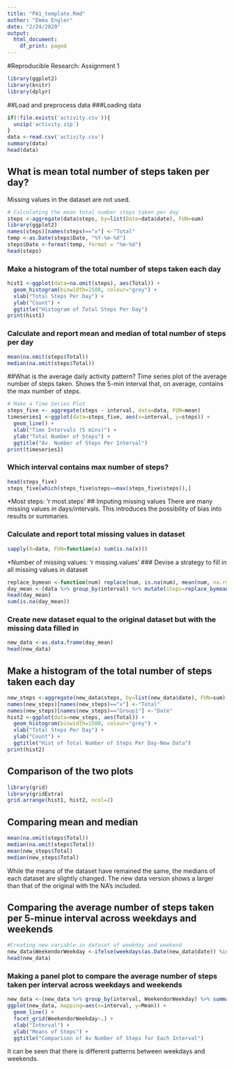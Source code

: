 ```yaml
---
title: "PA1_template.Rmd"
author: "Emma Engler"
date: "2/24/2020"
output:
  html_document:
    df_print: paged
---
```


#Reproducible Research: Assignment 1 

```r
library(ggplot2)
library(knitr)
library(dplyr)
```

##Load and preprocess data 
###Loading data 
```r
if(!file.exists('activity.csv')){
  unzip('activity.zip')
}
data <-read.csv('activity.csv')
summary(data)
head(data)
```

## What is mean total number of steps taken per day? 
Missing values in the dataset are not used. 
```r
# Calculating the mean total number steps taken per day 
steps <-aggregate(data$steps, by=list(Date=data$date), FUN=sum)
library(ggplot2)
names(steps)[names(steps)=="x"] <-"Total"
temp <-as.Date(steps$Date, "%Y-%m-%d")
steps$Date <-format(temp, format = "%m-%d")
head(steps)
```
### Make a histogram of the total number of steps taken each day 
```r
hist1 <-ggplot(data=na.omit(steps), aes(Total)) +
  geom_histogram(binwidth=1500, colour="grey") +
  xlab("Total Steps Per Day") +
  ylab("Count") +
  ggtitle("Histogram of Total Steps Per Day")
print(hist1)
```
### Calculate and report mean and median of total number of steps per day 
```r
mean(na.omit(steps$Total))
median(na.omit(steps$Total))
```

##What is the average daily activity pattern? 
Time series plot of the average number of steps taken. Shows the 5-min interval that, on average, contains the max number of steps. 
```r
# Make a Time Series Plot 
steps_five <- aggregate(steps ~ interval, data=data, FUN=mean)
timeseries1 <-ggplot(data=steps_five, aes(x=interval, y=steps)) +
  geom_line() +
  xlab("Time Intervals (5 mins)") +
  ylab("Total Number of Steps") +
  ggtitle("Av. Number of Steps Per Interval")
print(timeseries1)
```

### Which interval contains max number of steps? 
```r
head(steps_five)
steps_five[which(steps_five$steps==max(steps_five$steps)),]
```
*Most steps: 'r most.steps'
## Imputing missing values 
There are many missing values in days/intervals. This introduces the possibility of bias into results or summaries. 

### Calculate and report total missing values in dataset 
```r
sapply(X=data, FUN=function(x) sum(is.na(x)))
```
*Number of missing values: 'r missing.values' 
### Devise a strategy to fill in all missing values in dataset 
```r
replace_bymean <-function(num) replace(num, is.na(num), mean(num, na.rm=TRUE))
day_mean <-(data %>% group_by(interval) %>% mutate(steps=replace_bymean(steps)))
head(day_mean)
sum(is.na(day_mean))
```

### Create new dataset equal to the original dataset but with the missing data filled in 
```r
new_data <-as.data.frame(day_mean)
head(new_data)
```
## Make a histogram of the total number of steps taken each day 
```r
new_steps <-aggregate(new_data$steps, by=list(new_data$date), FUN=sum)
names(new_steps)[names(new_steps)=="x"] <-"Total"
names(new_steps)[names(new_steps)=="Group1"] <-"Date"
hist2 <-ggplot(data=new_steps, aes(Total)) +
  geom_histogram(binwidth=1500, colour="grey") + 
  xlab("Total Steps Per Day") +
  ylab("Count") +
  ggtitle("Hist of Total Number of Steps Per Day-New Data")
print(hist2)
```

## Comparison of the two plots 
```r
library(grid) 
library(gridExtra)
grid.arrange(hist1, hist2, ncol=2)
```
## Comparing mean and median 
```r
mean(na.omit(steps$Total))
median(na.omit(steps$Total))
mean(new_steps$Total)
median(new_steps$Total)
```
While the means of the dataset have remained the same, the medians of each dataset are slightly changed. The new data version shows a larger than that of the original with the NA's included. 

## Comparing the average number of steps taken per 5-minue interval across weekdays and weekends 
```r
#Creating new variable in dataset of weekday and weekend 
new_data$WeekendorWeekday <-ifelse(weekdays(as.Date(new_data$date)) %in% c("Monday", "Tuesday", "Wednesday", "Thursday", "Friday"), "Weekday", "Weekend")
head(new_data)
```
### Making a panel plot to compare the average number of steps taken per interval across weekdays and weekends 
```r
new_data <-(new_data %>% group_by(interval, WeekendorWeekday) %>% summarise(Mean=mean(steps)))
ggplot(new_data, mapping=aes(x=interval, y=Mean)) +
  geom_line() +
  facet_grid(WeekendorWeekday~.) +
  xlab("Interval") + 
  ylab("Means of Steps") +
  ggtitle("Comparison of Av Number of Steps for Each Interval")
```

It can be seen that there is different patterns between weekdays and weekends. 
